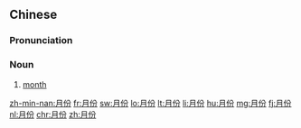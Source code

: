 ==Chinese==
{{zh-forms}}

===Pronunciation===
{{zh-pron
|m=yuèfèn,er=y
|c=jyut6 fan6
|h=pfs=ngie̍t-fun
|mn=qz:ge̍rh-hūn/tp,xm:ge̍h-hūn/kh,zz:goe̍h-hūn
|w=5hhyq ven
|cat=n
}}

===Noun===
{{zh-noun}}

# [[month]]

{{zh-cat|Advanced|Time}}

[[zh-min-nan:月份]]
[[fr:月份]]
[[sw:月份]]
[[lo:月份]]
[[lt:月份]]
[[li:月份]]
[[hu:月份]]
[[mg:月份]]
[[fj:月份]]
[[nl:月份]]
[[chr:月份]]
[[zh:月份]]